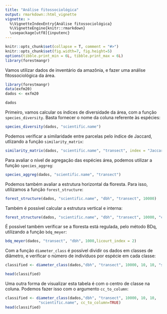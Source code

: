 ```yaml
---
title: "Análise fitossociológica"
output: rmarkdown::html_vignette
vignette: >
  %\VignetteIndexEntry{Análise fitossociológica}
  %\VignetteEngine{knitr::rmarkdown}
  \usepackage[utf8]{inputenc}
---
```

  
```r
knitr::opts_chunk$set(collapse = T, comment = "#>")
knitr::opts_chunk$set(fig.width=7, fig.height=5)
options(tibble.print_min = 6L, tibble.print_max = 6L)
library(forestmangr)
```

Vamos utilizar dados de inventário da amazônia, e fazer uma análise fitossociológica da área.
```r
library(forestmangr)
data(exfm20)
dados <- exfm20

dados
```

Primeiro, vamos calcular os índices de diversidade da área, com a função `species_diversity`. Basta fornecer o nome da coluna referente às espécies:
```r
species_diversity(dados, "scientific.name")
```

Podemos verificar a similaridade entre parcelas pelo índice de Jaccard, utlizando a função `similarity_matrix`:
```r
similarity_matrix(dados, "scientific.name", "transect", index = "Jaccard")
```

Para avaliar o nível de agregação das espécies área, podemos utilizar a função `species_aggreg`:
```r
species_aggreg(dados, "scientific.name", "transect")
```

Podemos também avaliar a estrutura horizontal da floresta. Para isso, utilizamos a função `forest_structure`:

```r
forest_structure(dados, "scientific.name", "dbh", "transect", 10000)
```

Também é possível calcular a estrutura vertical e interna:
```r
forest_structure(dados, "scientific.name", "dbh", "transect", 10000, "canopy.pos", "light") 
```

É possível também verificar se a floresta está regulada, pelo método BDq, utilizando a função `bdq_meyer`:
```r
bdq_meyer(dados, "transect", "dbh", 1000,licourt_index = 2)
```

Com a função `diameter_class` é possível dividir os dados em classes de diâmetro, e verificar o número de indivíduos por espécie em cada classe:
```r
classified <- diameter_class(dados,"dbh", "transect", 10000, 10, 10, "scientific.name") 

head(classified)
```

Uma outra forma de visualizar esta tabela é com o centro de classe na coluna. Podemos fazer isso com o argumento `cc_to_column`:
```r
classified <- diameter_class(dados,"dbh", "transect", 10000, 10, 10,
               "scientific.name", cc_to_column=TRUE)
head(classified)
```

